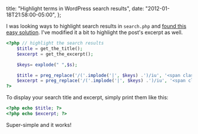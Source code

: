   title: "Highlight terms in WordPress search results",
  date: "2012-01-18T21:58:00-05:00",
};

I was looking ways to highlight search results in `search.php` and [found this easy solution](http://www.wpbeginner.com/wp-tutorials/how-to-highlight-the-search-terms-in-results-in-wordpress/). I've modified it a bit to highlight the post's excerpt as well.

```php
<?php // highlight the search results
    $title = get_the_title();
    $excerpt = get_the_excerpt();

    $keys= explode(" ",$s);

    $title = preg_replace('/('.implode('|', $keys) .')/iu', '<span class="highlight">\0</span>', $title);
    $excerpt = preg_replace('/('.implode('|', $keys) .')/iu', '<span class="highlight">\0</span>', $excerpt);
?>
```

To display your search title and excerpt, simply print them like this:

```php
<?php echo $title; ?>
<?php echo $excerpt; ?>
```

Super-simple and it works!

